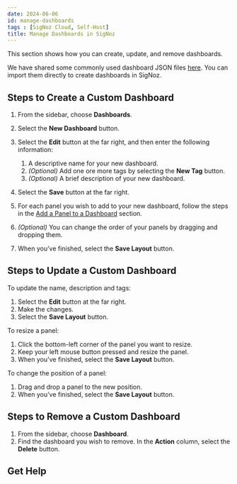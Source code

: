 ```yaml
---
date: 2024-06-06
id: manage-dashboards
tags : [SigNoz Cloud, Self-Host]
title: Manage Dashboards in SigNoz
---
```



This section shows how you can create, update, and remove dashboards.

<Admonition type="tip">

We have shared some commonly used dashboard JSON files [here](https://github.com/SigNoz/dashboards). You can import them directly to create dashboards in SigNoz.

</Admonition>

## Steps to Create a Custom Dashboard

1. From the sidebar, choose **Dashboards**.
2. Select the **New Dashboard** button.
3. Select the **Edit** button at the far right, and then enter the following information:
    1. A descriptive name for your new dashboard.
    2. *(Optional)* Add one ore more tags by selecting the **New Tag** button.
    3. *(Optional)* A brief description of your new dashboard.

4. Select the **Save** button at the far right.

5. For each panel you wish to add to your new dashboard, follow the steps in the [Add a Panel to a Dashboard](/docs/userguide/manage-panels#add-a-panel-to-a-dashboard) section.

6. *(Optional)* You can change the order of your panels by dragging and dropping them.

7. When you’ve finished, select the **Save Layout** button.


## Steps to Update a Custom Dashboard

To update the name, description and tags:

1. Select the **Edit** button at the far right.
2. Make the changes.
3. Select the **Save Layout** button.

To resize a panel:

1. Click the bottom-left corner of the panel you want to resize.
2. Keep your left mouse button pressed and resize the panel.
3. When you've finished, select the **Save Layout** button.

To change the position of a panel:

1. Drag and drop a panel to the new position.
2. When you’ve finished, select the **Save Layout** button.


## Steps to Remove a Custom Dashboard

1. From the sidebar, choose **Dashboard**.
2. Find the dashboard you wish to remove. In the **Action** column, select the **Delete** button.


## Get Help

<GetHelp />
